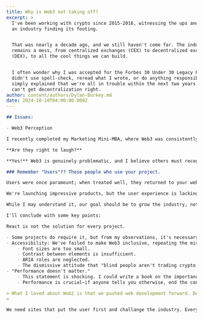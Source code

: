 ```yaml
---
title: Why is Web3 not taking off?
excerpt: >
  I've been working with crypto since 2015-2016, witnessing the ups and downs of
  an industry finding its footing.


  That was nearly a decade ago, and we still haven't come far. The industry
  remains a mess, from centralized exchanges (CEX) to decentralized exchanges
  (DEX), to all the cool things we can build.


  I often wonder why I was accepted for the Forbes 30 Under 30 Legacy Pass. I
  didn't use spell-check, reread what I wrote, or do anything responsible. I
  simply explained that we're all in trouble within the next two years if we
  can't get decentralization right.
author: content/authors/Dylan-Burkey.md
date: 2024-10-10T04:00:00.000Z
---
```


```markdown
## Issues:

- Web3 Perception

I recently completed my Marketing Mini-MBA, where Web3 was consistently mocked—not just by students, but also by industry leaders. It's embarrassing to have Web3 ridiculed by classmates and instructors alike.

**Are they right to laugh?**

**Yes!** Web3 is genuinely problematic, and I believe others must recognize this. While I appreciate the rapid pace of innovation and the influx of new projects, there are significant issues. With over 40 wallets and no **easy** central access point for Web3 content, users have become second-class citizens—a frightening development.

### Remember "Users"?? Those people who use your project.

Users were once paramount; when treated well, they returned to your website. Web3 has taken the opposite approach: build as quickly as possible, using unnecessary tools, disregarding performance, and forgetting that not all users have 60-inch 4K screens with fiber internet.

We're launching impressive products, but the user experience is lacking. I challenge you to ask someone unfamiliar with crypto to open a Web3 site and try to decipher its purpose.

While I may understand it, our goal should be to grow the industry, not just cater to the few who already grasp these concepts.

I'll conclude with some key points:

React is not the solution for every project.

- Some projects do require it, but from my observations, it's necessary for about 45% or fewer.
- Accessibility: We've failed to make Web3 inclusive, repeating the mistakes of Web2:
    - Font sizes are too small.
    - Contrast between elements is insufficient.
    - ARIA roles are neglected.
    - The dismissive attitude that "blind people aren't trading crypto or using Web3" exemplifies the mentality that has hindered Web3's progress for five years.
- "Performance doesn't matter."
    - This statement is shocking. I could write a book on the importance of performance.
    - Performance is crucial—if anyone tells you otherwise, end the conversation.

> What I loved about Web2 is that we pushed web development forward. Dektop become responsive sites, we made so much progress. Now we seem fine with React and Tailwinds.
> 

We need sites that put the user first and challange the industry. Every Web3 front end is a carbon copy of the next. This is becoming the issue with Web3 sites connecting to wallets. The service provided it subpar, nobody seems to care. We have you’re money, we are the cool new project and you’ll get an airdrop.
```

